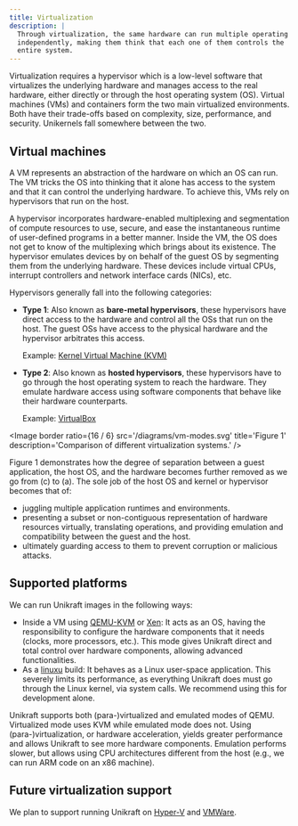```yaml
---
title: Virtualization
description: |
  Through virtualization, the same hardware can run multiple operating systems
  independently, making them think that each one of them controls the
  entire system.
---
```


Virtualization requires a hypervisor which is a low-level software that
virtualizes the underlying hardware and manages access to the real hardware,
either directly or through the host operating system (OS). Virtual machines
(VMs) and containers form the two main virtualized environments. Both have their
trade-offs based on complexity, size, performance, and security. Unikernels fall
somewhere between the two.

## Virtual machines

A VM represents an abstraction of the hardware on which an OS can run. The VM
tricks the OS into thinking that it alone has access to the system and that it
can control the underlying hardware. To achieve this, VMs rely on hypervisors
that run on the host.

A hypervisor incorporates hardware-enabled multiplexing and segmentation of
compute resources to use, secure, and ease the instantaneous runtime of
user-defined programs in a better manner. Inside the VM, the OS does not get to
know of the multiplexing which brings about its existence. The hypervisor
emulates devices by on behalf of the guest OS by segmenting them from the
underlying hardware. These devices include virtual CPUs, interrupt controllers
and network interface cards (NICs), etc.

Hypervisors generally fall into the following categories:

- **Type 1**: Also known as **bare-metal hypervisors**, these hypervisors have
  direct access to the hardware and control all the OSs that run on the host.
  The guest OSs have access to the physical hardware and the hypervisor
  arbitrates this access.

  Example: [Kernel Virtual Machine (KVM)][kvm]

- **Type 2**: Also known as **hosted hypervisors**, these hypervisors have to go
  through the host operating system to reach the hardware. They emulate hardware
  access using software components that behave like their hardware counterparts.

  Example: [VirtualBox][virtualbox]

<Image
  border
  ratio={16 / 6}
  src='/diagrams/vm-modes.svg'
  title='Figure 1'
  description='Comparison of different virtualization systems.'
/>

Figure 1 demonstrates how the degree of separation between a guest application,
the host OS, and the hardware becomes further removed as we go from (c) to (a).
The sole job of the host OS and kernel or hypervisor becomes that of:

- juggling multiple application runtimes and environments.
- presenting a subset or non-contiguous representation of hardware resources
  virtually, translating operations, and providing emulation and compatibility
  between the guest and the host.
- ultimately guarding access to them to prevent corruption or malicious attacks.

## Supported platforms

We can run Unikraft images in the following ways:

- Inside a VM using [QEMU-KVM][qemu-kvm] or [Xen][xen]: It acts as an OS, having
  the responsibility to configure the hardware components that it needs (clocks,
  more processors, etc.). This mode gives Unikraft direct and total control over
  hardware components, allowing advanced functionalities.
- As a [linuxu][linuxu] build: It behaves as a Linux user-space application.
  This severely limits its performance, as everything Unikraft does must go
  through the Linux kernel, via system calls. We recommend using this for
  development alone.

Unikraft supports both (para-)virtualized and emulated modes of QEMU.
Virtualized mode uses KVM while emulated mode does not. Using
(para-)virtualization, or hardware acceleration, yields greater performance and
allows Unikraft to see more hardware components. Emulation performs slower, but
allows using CPU architectures different from the host (e.g., we can run ARM
code on an x86 machine).

## Future virtualization support

We plan to support running Unikraft on [Hyper-V][hyper-v] and [VMWare][vmware].

[kvm]: https://linux-kvm.org/page/Main_Page
[virtualbox]: https://www.virtualbox.org/
[qemu-kvm]: /docs/operations/plats/kvm/
[xen]: /docs/operations/plats/xen/
[linuxu]: /docs/operations/plats/linuxu/
[hyper-v]:
  https://learn.microsoft.com/en-us/windows-server/virtualization/hyper-v/hyper-v-technology-overview
[vmware]: https://www.vmware.com/

